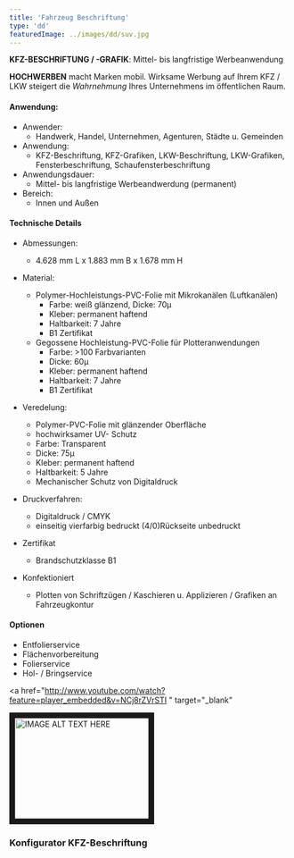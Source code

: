 ```yaml
---
title: 'Fahrzeug Beschriftung'
type: 'dd'
featuredImage: ../images/dd/suv.jpg
---
```



**KFZ-BESCHRIFTUNG / -GRAFIK**: Mittel- bis langfristige Werbeanwendung

**HOCHWERBEN** macht Marken mobil. Wirksame Werbung auf Ihrem KFZ / LKW steigert die _Wahrnehmung_ Ihres Unternehmens im öffentlichen Raum.

#### Anwendung:

- Anwender:
  - Handwerk, Handel, Unternehmen, Agenturen, Städte u. Gemeinden
- Anwendung:
  - KFZ-Beschriftung, KFZ-Grafiken, LKW-Beschriftung, LKW-Grafiken, Fensterbeschriftung, Schaufensterbeschriftung
- Anwendungsdauer:
  - Mittel- bis langfristige Werbeandwerdung (permanent)
- Bereich:
  - Innen und Außen

#### Technische Details

- Abmessungen:
  - 4.628 mm L x 1.883 mm B x 1.678 mm H
- Material:

  - Polymer-Hochleistungs-PVC-Folie mit Mikrokanälen (Luftkanälen)
    - Farbe: weiß glänzend, Dicke: 70μ
    - Kleber: permanent haftend
    - Haltbarkeit: 7 Jahre
    - B1 Zertifikat
  - Gegossene Hochleistung-PVC-Folie für Plotteranwendungen
    - Farbe: >100 Farbvarianten
    - Dicke: 60μ
    - Kleber: permanent haftend
    - Haltbarkeit: 7 Jahre
    - B1 Zertifikat

- Veredelung:

  - Polymer-PVC-Folie mit glänzender Oberfläche
  - hochwirksamer UV- Schutz
  - Farbe: Transparent
  - Dicke: 75μ
  - Kleber: permanent haftend
  - Haltbarkeit: 5 Jahre
  - Mechanischer Schutz von Digitaldruck

- Druckverfahren:

  - Digitaldruck / CMYK
  - einseitig vierfarbig bedruckt (4/0)Rückseite unbedruckt

- Zertifikat

  - Brandschutzklasse B1

- Konfektioniert
  - Plotten von Schriftzügen / Kaschieren u. Applizieren / Grafiken an Fahrzeugkontur

#### Optionen

- Entfolierservice
- Flächenvorbereitung
- Folierservice
- Hol- / Bringservice

<a
  href="http://www.youtube.com/watch?feature=player_embedded&v=NCj8rZVrSTI
"
  target="_blank"
>
  <img
    src="http://img.youtube.com/vi/NCj8rZVrSTI/0.jpg"
    alt="IMAGE ALT TEXT HERE"
    width="240"
    height="180"
    border="10"
  />
</a>

### Konfigurator KFZ-Beschriftung

<!-- Konfigurator -->

<Beschriftung />
